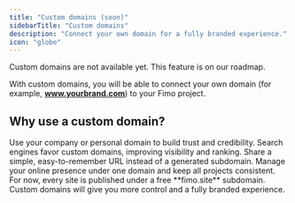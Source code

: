 ```yaml
---
title: "Custom domains (soon)"
sidebarTitle: "Custom domains"
description: "Connect your own domain for a fully branded experience."
icon: "globe"
---
```


<Callout color="var(--primary)" icon="clock">
  Custom domains are not available yet. This feature is on our roadmap.
</Callout>

With custom domains, you will be able to connect your own domain (for example, **www.yourbrand.com**) to your Fimo project.  

## Why use a custom domain?

<Columns cols={2}>
  <Card title="Professional branding" icon="id-card">
    Use your company or personal domain to build trust and credibility.
  </Card>

  <Card title="Better SEO" icon="magnifying-glass">
    Search engines favor custom domains, improving visibility and ranking.
  </Card>

  <Card title="Memorable links" icon="link">
    Share a simple, easy-to-remember URL instead of a generated subdomain.
  </Card>

  <Card title="Flexibility" icon="globe">
    Manage your online presence under one domain and keep all projects consistent.
  </Card>
</Columns>

<Note>
For now, every site is published under a free **fimo.site** subdomain.  
Custom domains will give you more control and a fully branded experience.
</Note>
